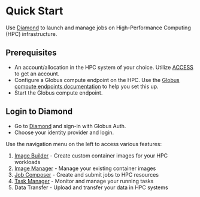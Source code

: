 # Quick Start

Use [Diamond](https://diamondhpc.ai/) to launch and manage jobs on High-Performance Computing (HPC) infrastructure.

## Prerequisites
- An account/allocation in the HPC system of your choice. Utilize [ACCESS](https://allocations.access-ci.org/) to get an account.
- Configure a Globus compute endpoint on the HPC. Use the [Globus compute endpoints documentation](https://globus-compute.readthedocs.io/en/2.6.0/endpoints.html) to help you set this up.
- Start the Globus compute endpoint.

## Login to Diamond
- Go to [Diamond](https://diamondhpc.ai/) and sign-in with Globus Auth.
- Choose your identity provider and login.


Use the navigation menu on the left to access various features:

1. [Image Builder](/image-builder) - Create custom container images for your HPC workloads
2. [Image Manager](/image-manager) - Manage your existing container images
3. [Job Composer](/job-composer) - Create and submit jobs to HPC resources
4. [Task Manager](/task-manager) - Monitor and manage your running tasks
5. Data Transfer - Upload and transfer your data in HPC systems






